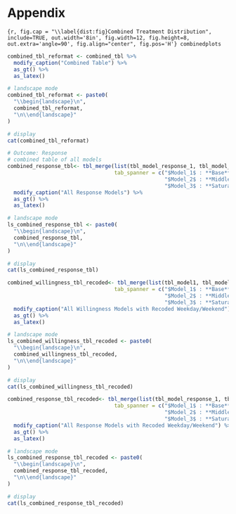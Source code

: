 # Appendix

```{r, fig.cap = "\\label{dist:fig}Combined Treatment Distribution", include=TRUE, out.width='8in', fig.width=12, fig.height=8, out.extra='angle=90', fig.align="center", fig.pos='H'}
combinedplots
```

```r
combined_tbl_reformat <- combined_tbl %>%
  modify_caption("Combined Table") %>%
  as_gt() %>%
  as_latex()

# landscape mode
combined_tbl_reformat <- paste0(
  "\\begin{landscape}\n",
  combined_tbl_reformat,
  "\n\\end{landscape}"
)

# display
cat(combined_tbl_reformat)

```

```r
# Outcome: Response 
# combined table of all models
combined_response_tbl<- tbl_merge(list(tbl_model_response_1, tbl_model_response_2, tbl_model_response_3), 
                                  tab_spanner = c("$Model_1$ : **Base**", 
                                                  "$Model_2$ : **Middle**", 
                                                  "$Model_3$ : **Saturated**")) %>% 
  modify_caption("All Response Models") %>%
  as_gt() %>%
  as_latex()

# landscape mode
ls_combined_response_tbl <- paste0(
  "\\begin{landscape}\n",
  combined_response_tbl,
  "\n\\end{landscape}"
)

# display
cat(ls_combined_response_tbl)

```

```r
combined_willingness_tbl_recoded<- tbl_merge(list(tbl_model1, tbl_model2, tbl_model3_recoded), 
                                  tab_spanner = c("$Model_1$ : **Base**", 
                                                  "$Model_2$ : **Middle**", 
                                                  "$Model_3$ : **Saturated Recoded**")) %>% 
  modify_caption("All Willingness Models with Recoded Weekday/Weekend") %>%
  as_gt() %>%
  as_latex()

# landscape mode
ls_combined_willingness_tbl_recoded <- paste0(
  "\\begin{landscape}\n",
  combined_willingness_tbl_recoded,
  "\n\\end{landscape}"
)

# display
cat(ls_combined_willingness_tbl_recoded)
```

```r
combined_response_tbl_recoded<- tbl_merge(list(tbl_model_response_1, tbl_model_response_2, tbl_model_response_3_recoded), 
                                  tab_spanner = c("$Model_1$ : **Base**", 
                                                  "$Model_2$ : **Middle**", 
                                                  "$Model_3$ : **Saturated Recoded**")) %>% 
  modify_caption("All Response Models with Recoded Weekday/Weekend") %>%
  as_gt() %>%
  as_latex()

# landscape mode
ls_combined_response_tbl_recoded <- paste0(
  "\\begin{landscape}\n",
  combined_response_tbl_recoded,
  "\n\\end{landscape}"
)

# display
cat(ls_combined_response_tbl_recoded)


```

